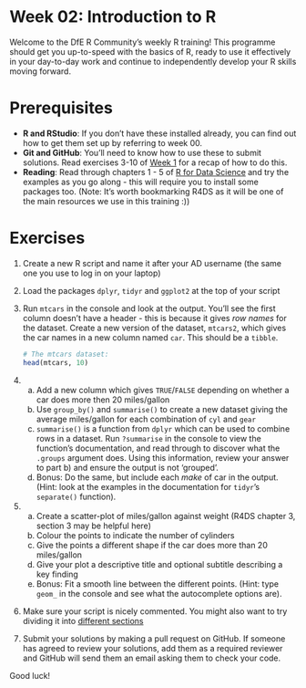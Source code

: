 <!-- Please edit README.Rmd - not README.md -->

# Week 02: Introduction to R

Welcome to the DfE R Community's weekly R training! This programme
should get you up-to-speed with the basics of R, ready to use it
effectively in your day-to-day work and continue to independently
develop your R skills moving forward.

# Prerequisites

-   **R and RStudio**: If you don't have these installed already, you
    can find out how to get them set up by referring to week 00.
-   **Git and GitHub**: You'll need to know how to use these to submit
    solutions. Read exercises 3-10 of [Week
    1](../week-01-version-control#03-check-the-state-of-the-repo) for a
    recap of how to do this.
-   **Reading**: Read through chapters 1 - 5 of [R for Data
    Science](https://r4ds.had.co.nz/introduction.html) and try the
    examples as you go along - this will require you to install some
    packages too. (Note: It's worth bookmarking R4DS as it will be one
    of the main resources we use in this training :))

# Exercises

1.  Create a new R script and name it after your AD username (the same
    one you use to log in on your laptop)

2.  Load the packages `dplyr`, `tidyr` and `ggplot2` at the top of your
    script

3.  Run `mtcars` in the console and look at the output. You'll see the
    first column doesn't have a header - this is because it gives *row
    names* for the dataset. Create a new version of the dataset,
    `mtcars2`, which gives the car names in a new column named `car`.
    This should be a `tibble`.

    ```r
    # The mtcars dataset:
    head(mtcars, 10)
    ```

4.  

    a)  Add a new column which gives `TRUE`/`FALSE` depending on whether
        a car does more then 20 miles/gallon
    b)  Use `group_by()` and `summarise()` to create a new dataset
        giving the average miles/gallon for each combination of `cyl`
        and `gear`
    c)  `summarise()` is a function from `dplyr` which can be used to
        combine rows in a dataset. Run `?summarise` in the console to
        view the function's documentation, and read through to discover
        what the `.groups` argument does. Using this information, review
        your answer to part b) and ensure the output is not 'grouped'.
    d)  Bonus: Do the same, but include each *make* of car in the
        output. (Hint: look at the examples in the documentation for
        `tidyr`'s `separate()` function).

5.  

    a)  Create a scatter-plot of miles/gallon against weight (R4DS
        chapter 3, section 3 may be helpful here)
    b)  Colour the points to indicate the number of cylinders
    c)  Give the points a different shape if the car does more than 20
        miles/gallon
    d)  Give your plot a descriptive title and optional subtitle
        describing a key finding
    e)  Bonus: Fit a smooth line between the different points. (Hint:
        type `geom_` in the console and see what the autocomplete
        options are).

6.  Make sure your script is nicely commented. You might also want to
    try dividing it into [different
    sections](https://support.rstudio.com/hc/en-us/articles/200484568-Code-Folding-and-Sections-in-the-RStudio-IDE)

7.  Submit your solutions by making a pull request on GitHub. If someone
    has agreed to review your solutions, add them as a required reviewer
    and GitHub will send them an email asking them to check your code.

Good luck!
